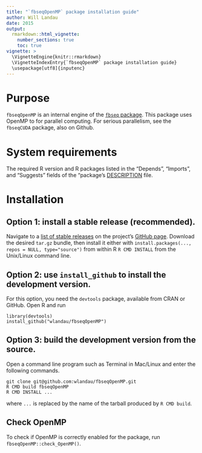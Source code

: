 ```yaml
---
title: "`fbseqOpenMP` package installation guide"
author: Will Landau
date: 2015
output: 
  rmarkdown::html_vignette:
    number_sections: true
    toc: true
vignette: >
  \VignetteEngine{knitr::rmarkdown}
  \VignetteIndexEntry{`fbseqOpenMP` package installation guide}
  \usepackage[utf8]{inputenc}
---
```


# Purpose

`fbseqOpenMP` is an internal engine of the [`fbseq` package](https://github.com/wlandau/fbseq). This package uses OpenMP to for parallel computing. For serious parallelism, see the `fbseqCUDA` package, also on Github.

# System requirements

The required R version and R packages listed in the  "Depends", "Imports", and "Suggests" fields of the "package's [DESCRIPTION](https://github.com/wlandau/fbseqOpenMP/blob/master/DESCRIPTION) file.

# Installation

## Option 1: install a stable release (recommended).

Navigate to a [list of stable releases](https://github.com/wlandau/fbseqOpenMP/releases) on the project's [GitHub page](https://github.com/wlandau/fbseqOpenMP). Download the desired `tar.gz` bundle, then install it either with `install.packages(..., repos = NULL, type="source")` from within R  `R CMD INSTALL` from the Unix/Linux command line.

## Option 2: use `install_github` to install the development version.

For this option, you need the `devtools` package, available from CRAN or GitHub. Open R and run 

```
library(devtools)
install_github("wlandau/fbseqOpenMP")
```

## Option 3: build the development version from the source.

Open a command line program such as Terminal in Mac/Linux and enter the following commands.

```
git clone git@github.com:wlandau/fbseqOpenMP.git
R CMD build fbseqOpenMP
R CMD INSTALL ...
```

where `...` is replaced by the name of the tarball produced by `R CMD build`. 

## Check OpenMP

To check if OpenMP is correctly enabled for the package, run `fbseqOpenMP::check_OpenMP()`.
